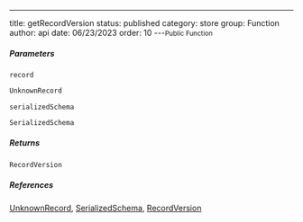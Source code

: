 ---
title: getRecordVersion
status: published
category: store
group: Function
author: api
date: 06/23/2023
order: 10
---<Small>Public Function</Small>




##### Parameters


<ParametersTable>

<ParametersTableRow>
<ParametersTableName>

`record`

</ParametersTableName>
<ParametersTableDescription>

```ts
UnknownRecord
```



</ParametersTableDescription>
</ParametersTableRow>
<ParametersTableRow>
<ParametersTableName>

`serializedSchema`

</ParametersTableName>
<ParametersTableDescription>

```ts
SerializedSchema
```



</ParametersTableDescription>
</ParametersTableRow>
</ParametersTable>

##### Returns


```ts
RecordVersion
```

##### References

[UnknownRecord](/gen/store/UnknownRecord-type), [SerializedSchema](/gen/store/SerializedSchema-interface), [RecordVersion](/gen/store/RecordVersion-type)

